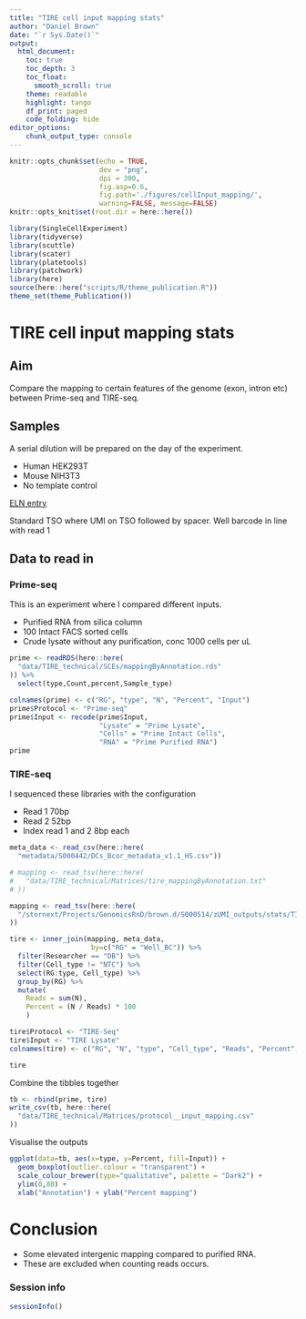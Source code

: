 ```yaml
---
title: "TIRE cell input mapping stats"
author: "Daniel Brown"
date: "`r Sys.Date()`"
output:
  html_document:
    toc: true
    toc_depth: 3
    toc_float:
      smooth_scroll: true
    theme: readable
    highlight: tango 
    df_print: paged
    code_folding: hide
editor_options: 
    chunk_output_type: console
---
```


```r
knitr::opts_chunk$set(echo = TRUE,
                      dev = "png",
                      dpi = 300,
                      fig.asp=0.6, 
                      fig.path='./figures/cellInput_mapping/',
                      warning=FALSE, message=FALSE)
knitr::opts_knit$set(root.dir = here::here())

library(SingleCellExperiment)
library(tidyverse)
library(scuttle)
library(scater)
library(platetools)
library(patchwork)
library(here)
source(here::here("scripts/R/theme_publication.R"))
theme_set(theme_Publication())
```

# TIRE cell input mapping stats

## Aim

Compare the mapping to certain features of the genome (exon, intron etc) between Prime-seq and TIRE-seq.

## Samples
 
A serial dilution will be prepared on the day of the experiment.

* Human HEK293T
* Mouse NIH3T3
* No template control

[ELN entry](https://au-mynotebook.labarchives.com/share/Daniel_RnD_Projects/NDMyLjkwMDAwMDAwMDAwMDAzfDY4MTk3LzMzMy9UcmVlTm9kZS8yMjA0NzM2OTgzfDEwOTguODk5OTk5OTk5OTk5OQ==)

Standard TSO where UMI on TSO followed by spacer. Well barcode in line with read 1

## Data to read in

### Prime-seq

This is an experiment where I compared different inputs.

* Purified RNA from silica column
* 100 Intact FACS sorted cells
* Crude lysate without any purification, conc 1000 cells per uL

```r
prime <- readRDS(here::here(
  "data/TIRE_technical/SCEs/mappingByAnnotation.rds"
)) %>% 
  select(type,Count,percent,Sample_type)

colnames(prime) <- c("RG", "type", "N", "Percent", "Input")
prime$Protocol <- "Prime-seq"
prime$Input <- recode(prime$Input, 
                      "Lysate" = "Prime Lysate",
                      "Cells" = "Prime Intact Cells",
                      "RNA" = "Prime Purified RNA")
prime
```

### TIRE-seq

I sequenced these libraries with the configuration

* Read 1 70bp
* Read 2 52bp
* Index read 1 and 2 8bp each

```r
meta_data <- read_csv(here::here(
  "metadata/S000442/DCs_Bcor_metadata_v1.1_HS.csv"))

# mapping <- read_tsv(here::here(
#   "data/TIRE_technical/Matrices/tire_mappingByAnnotation.txt"
# ))

mapping <- read_tsv(here::here(
  "/stornext/Projects/GenomicsRnD/brown.d/S000514/zUMI_outputs/stats/TIRE_DCs_Mix.readspercell.txt"
))

tire <- inner_join(mapping, meta_data,
                    by=c("RG" = "Well_BC")) %>% 
  filter(Researcher == "DB") %>% 
  filter(Cell_type != "NTC") %>% 
  select(RG:type, Cell_type) %>% 
  group_by(RG) %>% 
  mutate(
    Reads = sum(N),
    Percent = (N / Reads) * 100
    )

tire$Protocol <- "TIRE-Seq"
tire$Input <- "TIRE Lysate"
colnames(tire) <- c("RG", "N", "type", "Cell_type", "Reads", "Percent", "Protocol", "Input")

tire
```

Combine the tibbles together

```r
tb <- rbind(prime, tire)
write_csv(tb, here::here(
  "data/TIRE_technical/Matrices/protocol__input_mapping.csv"
))
```

Visualise the outputs

```r
ggplot(data=tb, aes(x=type, y=Percent, fill=Input)) +
  geom_boxplot(outlier.colour = "transparent") +
  scale_colour_brewer(type="qualitative", palette = "Dark2") + 
  ylim(0,80) +
  xlab("Annotation") + ylab("Percent mapping")
```

# Conclusion

* Some elevated intergenic mapping compared to purified RNA.
* These are excluded when counting reads occurs.

### Session info
```r
sessionInfo()
```